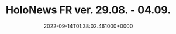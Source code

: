 ---
title: "HoloNews FR ver. 29.08. - 04.09."
date: "2022-09-14T01:38:02.461000+0000"
link: "https://reddit.com/r/HoloNews/comments/xdovzu/holonews_fr_ver_2908_0409/"
images: ["https://preview.redd.it/cgmzilkiaqn91.png?width=640&crop=smart&auto=webp&s=97bc92a9b6ac93a397ac9057708425d25e5085a0","https://i.redd.it/w1zt85oiaqn91.gif","https://i.redd.it/y2k6rn1jaqn91.gif","https://preview.redd.it/vporqo8jaqn91.png?width=640&crop=smart&auto=webp&s=6b0b74332f20f3be68725f1c8e2e13e105e75fdb","https://i.redd.it/whfafsbjaqn91.gif","https://i.redd.it/rtwizwhjaqn91.gif","https://preview.redd.it/phir6wkjaqn91.png?width=640&crop=smart&auto=webp&s=3674ce302821494539a684b245d1e383044f93cc","https://preview.redd.it/71npw1ojaqn91.png?width=640&crop=smart&auto=webp&s=d7eb7df7757f71cd42c755b80a1d7d7ec59eb213","https://preview.redd.it/v2ax75rjaqn91.png?width=640&crop=smart&auto=webp&s=113b2558781da9b15b119ab4be42776b6987e4e6","https://preview.redd.it/bqtatjujaqn91.png?width=640&crop=smart&auto=webp&s=a8c032e3aa195c418deb1d9b7ae8c0b7542124b7","https://preview.redd.it/9rcfpbxjaqn91.png?width=640&crop=smart&auto=webp&s=aea0a0507e1108ac619404984e3b58312be2c546","https://preview.redd.it/w763jdzjaqn91.png?width=640&crop=smart&auto=webp&s=9ad6eb52599382b0a1b2242345920ef0a88d0f0f","https://preview.redd.it/yp52ri2kaqn91.png?width=640&crop=smart&auto=webp&s=75f011842465ae2708265a7642f9256e6db2ac81","https://preview.redd.it/ygevsr6kaqn91.png?width=640&crop=smart&auto=webp&s=8064f91ccf953ec5fb45ba18041fe662863a4aef","https://preview.redd.it/8t26mh9kaqn91.png?width=640&crop=smart&auto=webp&s=c51e5eba1eacf90f1224f3465e63212515070728","https://preview.redd.it/1l9el6ckaqn91.png?width=640&crop=smart&auto=webp&s=a27affd0768a26c0dce4155c13de3b5bd2a7f971","https://preview.redd.it/568mfgfkaqn91.png?width=640&crop=smart&auto=webp&s=40ce6f964c164e7388df55dc40d7e8402cdea3cc","https://preview.redd.it/jp7n1whkaqn91.png?width=640&crop=smart&auto=webp&s=7153c5630a7c26422758f1954238bf056106169e","https://preview.redd.it/h9aba3lkaqn91.png?width=640&crop=smart&auto=webp&s=bf32019e4ff152df906524b5defb21ccdb9f66bf","https://preview.redd.it/lcf2saokaqn91.png?width=640&crop=smart&auto=webp&s=ffbe518fcd6880de3cb49b99b024056d67995538"]
tags: []
---